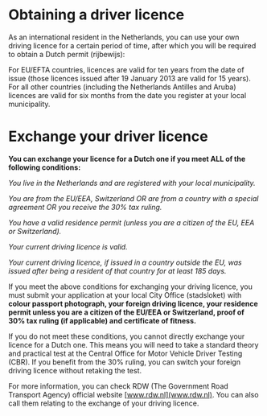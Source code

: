 
# Obtaining a driver licence
As an international resident in the Netherlands, you can use your own driving licence for a certain period of time, after which you will be required to obtain a Dutch permit (rijbewijs):

For EU/EFTA countries, licences are valid for ten years from the date of issue (those licences issued after 19 January 2013 are valid for 15 years). For all other countries (including the Netherlands Antilles and Aruba) licences are valid for six months from the date you register at your local municipality.
# Exchange your driver licence 
**You can exchange your licence for a Dutch one if you meet ALL of the following conditions:**

  *You live in the Netherlands and are registered with your local municipality.*

  *You are from the EU/EEA, Switzerland OR are from a country with a special agreement OR you receive the 30% tax ruling.*

  *You have a valid residence permit (unless you are a citizen of the EU, EEA or Switzerland).*

  *Your current driving licence is valid.*

  *Your current driving licence, if issued in a country outside the EU, was issued after being a resident of that country for at least 185 days.*

If you meet the above conditions for exchanging your driving licence, you must submit your application at your local City Office (stadsloket) with **colour passport photograph, your foreign driving licence, your residence permit unless you are a citizen of the EU/EEA or Switzerland, proof of 30% tax ruling (if applicable) and certificate of fitness.**  

<Callout>
  If you do not meet these conditions, you cannot directly exchange your licence for a Dutch one. This means you will need to take a standard theory and practical test at the Central Office for Motor Vehicle Driver Testing (CBR). If you benefit from the 30% ruling, you can switch your foreign driving licence without retaking the test.
</Callout> 

For more information, you can check RDW (The Government Road Transport Agency) official website [www.rdw.nl](www.rdw.nl). You can also call them relating to the exchange of your driving licence.
